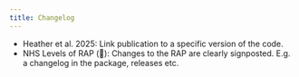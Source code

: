 ```yaml
---
title: Changelog
---
```


:::{.guidelines}
* Heather et al. 2025: Link publication to a specific version of the code.
* NHS Levels of RAP (🥇): Changes to the RAP are clearly signposted. E.g. a changelog in the package, releases etc.
:::

<!--TODO: write this section

note r packages often start 0.0.0.9000 though some developer prefer 0.1.0 like we did-->
